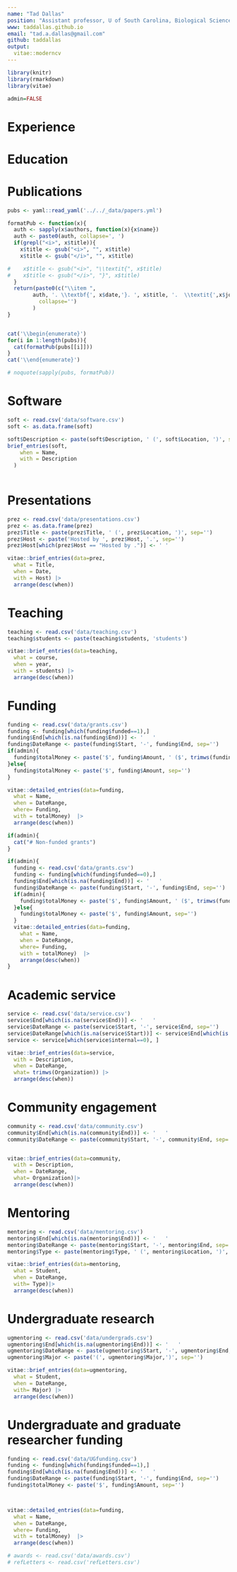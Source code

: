 ```yaml
---
name: "Tad Dallas"
position: "Assistant professor, U of South Carolina, Biological Sciences"
www: taddallas.github.io
email: "tad.a.dallas@gmail.com"
github: taddallas
output:
  vitae::moderncv
---
```



```r
library(knitr)
library(rmarkdown)
library(vitae)

admin=FALSE

```

\vspace{-1cm} 

# Experience 

\begin{itemize}

\item [2022-- :] \textbf{Assistant Professor}, \textit{Dept of Biological Sciences}, University of South Carolina, Columbia, SC

\item [2019--2021:] \textbf{Assistant Professor}, \textit{Dept of Biological Sciences}, Louisiana State University, Baton Rouge, LA

\item [2018] \textbf{Visiting Researcher}, \textit{Department of Mathematics}, International University of Rijeka

\item [2015:] \textbf{Analytics intern}, HP Vertica - Big Data Platform Dev Team. Boston, MA. 

\end{itemize}




# Education 
\begin{center}
\begin{tabular}{cccc}
  Institution & Location & Degree or Position & Completion Date   \\
  \hline
  Truman State University \ \ \ & Kirksville, MO. & Biology. B.Sc. & 2009 \\
  Truman State University \ \ \  & Kirksville, MO. & Biology. M.Sc. & 2010 \\
  University of Georgia & Athens, GA & Ecology Ph.D & 2016\\
  University of California & Davis & Postdoctoral Researcher & 2018\\
  University of Helsinki & Finland & Postdoctoral Researcher & 2019 \\
  \hline
\end{tabular}
\end{center}





# Publications 


```r

pubs <- yaml::read_yaml('../../_data/papers.yml')

formatPub <- function(x){
  auth <- sapply(x$authors, function(x){x$name})
  auth <- paste0(auth, collapse=', ')
  if(grepl("<i>", x$title)){
    x$title <- gsub("<i>", "", x$title)
    x$title <- gsub("</i>", "", x$title)

#    x$title <- gsub("<i>", "\\textit{", x$title)
#    x$title <- gsub("</i>", "}", x$title)
  }
  return(paste0(c("\\item ", 
        auth, '. \\textbf{', x$date,'}. ', x$title, '.  \\textit{',x$journal, '} '), 
          collapse='')
        )
}


cat('\\begin{enumerate}')
for(i in 1:length(pubs)){
  cat(formatPub(pubs[[i]]))
}
cat('\\end{enumerate}')

# noquote(sapply(pubs, formatPub))

```







# Software 

```r
soft <- read.csv('data/software.csv')
soft <- as.data.frame(soft)

soft$Description <- paste(soft$Description, ' (', soft$Location, ')', sep='')
brief_entries(soft,
    when = Name, 
    with = Description
  ) 
  
```




# Presentations 


```r
prez <- read.csv('data/presentations.csv')
prez <- as.data.frame(prez)
prez$Title <- paste(prez$Title, ' (', prez$Location, ')', sep='')
prez$Host <- paste('Hosted by ', prez$Host, '.', sep='')
prez$Host[which(prez$Host == "Hosted by .")] <- ' '

vitae::brief_entries(data=prez, 
  what = Title, 
  when = Date,
  with = Host) |> 
  arrange(desc(when))

```






# Teaching 

```r

teaching <- read.csv('data/teaching.csv')
teaching$students <- paste(teaching$students, 'students')

vitae::brief_entries(data=teaching, 
  what = course, 
  when = year,
  with = students) |> 
  arrange(desc(when))


```







# Funding 

```r

funding <- read.csv('data/grants.csv')
funding <- funding[which(funding$funded==1),]
funding$End[which(is.na(funding$End))] <- '   '
funding$DateRange <- paste(funding$Start, '-', funding$End, sep='')
if(admin){
  funding$totalMoney <- paste('$', funding$Amount, ' ($', trimws(funding$AmountToMe), ')', sep='')
}else{
  funding$totalMoney <- paste('$', funding$Amount, sep='')
}

vitae::detailed_entries(data=funding,  
  what = Name, 
  when = DateRange,
  where= Funding, 
  with = totalMoney)  |> 
  arrange(desc(when))

```


```r
if(admin){
  cat("# Non-funded grants")
}
```

```r

if(admin){
  funding <- read.csv('data/grants.csv')
  funding <- funding[which(funding$funded==0),]
  funding$End[which(is.na(funding$End))] <- '   '
  funding$DateRange <- paste(funding$Start, '-', funding$End, sep='')
  if(admin){
    funding$totalMoney <- paste('$', funding$Amount, ' ($', trimws(funding$AmountToMe), ')', sep='')
  }else{
    funding$totalMoney <- paste('$', funding$Amount, sep='')
  }
  vitae::detailed_entries(data=funding,  
    what = Name, 
    when = DateRange,
    where= Funding, 
    with = totalMoney)  |> 
    arrange(desc(when))
}

```







# Academic service

```r
service <- read.csv('data/service.csv')
service$End[which(is.na(service$End))] <- '   '
service$DateRange <- paste(service$Start, '-', service$End, sep='')
service$DateRange[which(is.na(service$Start))] <- service$End[which(is.na(service$Start))]
service <- service[which(service$internal==0), ]

vitae::brief_entries(data=service,  
  with = Description, 
  when = DateRange,
  what= trimws(Organization)) |> 
  arrange(desc(when))


```

# Community engagement 

```r

community <- read.csv('data/community.csv')
community$End[which(is.na(community$End))] <- '   '
community$DateRange <- paste(community$Start, '-', community$End, sep='')


vitae::brief_entries(data=community,  
  with = Description, 
  when = DateRange,
  what= Organization)|> 
  arrange(desc(when))

```




# Mentoring 

```r

mentoring <- read.csv('data/mentoring.csv')
mentoring$End[which(is.na(mentoring$End))] <- '   '
mentoring$DateRange <- paste(mentoring$Start, '-', mentoring$End, sep='')
mentoring$Type <- paste(mentoring$Type, ' (', mentoring$Location, ')', sep='')

vitae::brief_entries(data=mentoring,  
  what = Student, 
  when = DateRange,
  with= Type)|> 
  arrange(desc(when))

```


# Undergraduate research

```r

ugmentoring <- read.csv('data/undergrads.csv')
ugmentoring$End[which(is.na(ugmentoring$End))] <- '   '
ugmentoring$DateRange <- paste(ugmentoring$Start, '-', ugmentoring$End, sep='')
ugmentoring$Major <- paste('(', ugmentoring$Major,')', sep='')

vitae::brief_entries(data=ugmentoring,  
  what = Student, 
  when = DateRange,
  with= Major) |> 
  arrange(desc(when))

```


# Undergraduate and graduate researcher funding 

```r

funding <- read.csv('data/UGfunding.csv')
funding <- funding[which(funding$funded==1),]
funding$End[which(is.na(funding$End))] <- '   '
funding$DateRange <- paste(funding$Start, '-', funding$End, sep='')
funding$totalMoney <- paste('$', funding$Amount, sep='')



vitae::detailed_entries(data=funding,  
  what = Name, 
  when = DateRange,
  where= Funding, 
  with = totalMoney)  |> 
  arrange(desc(when))

```




```r

# awards <- read.csv('data/awards.csv')
# refLetters <- read.csv('refLetters.csv')

```



